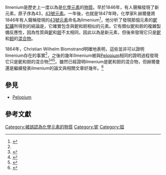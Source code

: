 Ilmenium是歷史上一度以為是[[化學元素|化學元素]]的[[物質|物質]]。早於1846年，有人聲稱發現了新元素，原子序為43，[[鎝|43號元素]]。一年後，也就是1847年時，化學家R.赫爾曼將1846年有人聲稱發現的[[鎝|43號元素]]命名為Ilmenium<ref>{{cite journal|doi = 10.1002/prac.184704001110|title = Untersuchungen über das Ilmenium|year = 1847|author = Hermann, R.|journal = Journal für Praktische Chemie|volume = 40|pages = 457}}</ref>，他分析了發現那個元素的[[鈮釔礦|鈮釔礦]]所得到的結論是，它確實包含與鈮和鉭相似的元素。它有類似鈮和鉭的複雜製備反應性，因為性質與[[鈮|鈮]]和[[鉭|鉭]]不太相同，因此以為是新元素，但後來發現它只是[[鈮|鈮]]和[[鉭|鉭]]的[[混合物|混合物]]。

1864年，Christian Wilhelm Blomstrand明確地表明，這些並非可以證明Ilmenium存在的事實<ref name="Ilmen"/>，之後的幾年Ilmenium被與[[Pelopium|Pelopium]]相同的證明過程發現它只是鈮和鉭的混合物<ref name="Ilmen">{{cite journal|title = Tantalsäure, Niobsäure, (Ilmensäure) und Titansäure|journal = Fresenius' Journal of Analytical Chemistry|volume = 5|issue = 1|year = 1866|doi = 10.1007/BF01302537|pages = 384–389|author= Marignac, Blomstrand, H. Deville, L. Troost und R. Hermann}}</ref><ref name="Gupta">{{cite book|title = Extractive Metallurgy of Niobium|first = C. K.|last = Gupta|coauthors = Suri, A. K.|publisher = CRC Press|year = 1994 |isbn = 0-8493-6071-4|pages = 1–16}}</ref><ref>{{cite journal|journal = [[Annales_de_chimie_et_de_physique|Annales de chimie et de physique]]|title = Recherches sur les combinaisons du niobium|pages = 7–75|authorlink = Jean Charles Galissard de Marignac|language = fr|first = M. C.|last = Marignac|url = http://gallica.bnf.fr/ark:/12148/bpt6k34818t/f4.table|year = 1866|volume = 4|issue = 8|access-date = 2013-05-28|archive-date = 2013-12-05|archive-url = https://web.archive.org/web/20131205164055/http://gallica.bnf.fr/ark:/12148/bpt6k34818t/f4.table|dead-url = no}}</ref>。雖然已經證明ilmenium是鈮和鉭的混合物，但赫爾曼還是繼續發表ilmenium的論文與相關文章好幾年。<ref>{{cite journal|doi = 10.1007/BF01354144|title = Ueber ein einfaches Verfahren zur Trennung der Säuren des Niobiums von denen des Ilmeniums|year = 1871|author = Hermann, R.|journal = Zeitschrift für Analytische Chemie|volume = 10|pages = 344}}</ref>

== 參見 ==
*[[Pelopium|Pelopium]]

== 參考文獻 ==
{{Reflist}}

[[Category:被誤認為化學元素的物質|Category:被誤認為化學元素的物質]]
[[Category:铌|Category:铌]]
[[Category:钽|Category:钽]]